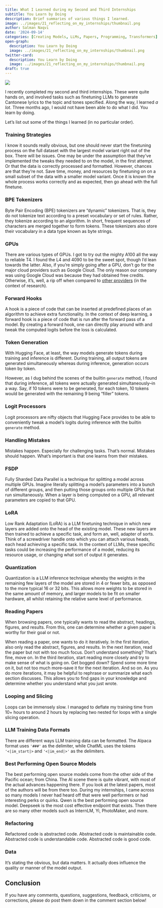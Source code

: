 ```yaml
---
title: What I Learned during my Second and Third Internships
subtitle: You Learn by Doing
description: Brief summaries of various things I learned.
image: ../images/21_reflecting_on_my_internships/thumbnail.png
author: Salman Naqvi
date: '2024-09-14'
categories: [Creating Models, LLMs, Papers, Programming, Transformers]
open-graph:
  description: You Learn by Doing
  image: ../images/21_reflecting_on_my_internships/thumbnail.png
twitter-card:
  description: You Learn by Doing
  image: ../images/21_reflecting_on_my_internships/thumbnail.png
draft: true
---
```


![](../images/21_reflecting_on_my_internships/thumbnail.png){fig-alt="a continuously expanding brain; there are lots of swirls swirling around the brain"}

I recently completed my second and third internships. These were quite hands on, and involved tasks such as finetuning LLMs to generate Cantonese lyrics to the topic and tones specified. Along the way, I learned *a lot*. Three months ago, I would not have been able to do what I did. You learn by doing.

Let's list out some of the things I learned (in no particular order).

### Training Strategies

I know it sounds really obvious, but one should never start the finetuning process on the full dataset with the largest model variant right out of the box. There will be issues. One may be under the assumption that they've implemented the tweaks they needed to on the model, in the first attempt. Or that the data is correctly processed and formatted. However, chances are that they're not. Save time, money, and resources by finetuning on on a small subset of the data with a smaller model variant. Once it is known the whole process works correctly and as expected, then go ahead with the full finetune.

### BPE Tokenizers

Byte Pair Encoding (BPE) tokenizers are "dynamic" tokenizers. That is, they do not tokenize text according to a preset vocabulary or set of rules. Rather, they tokenize according to an algorithm. In short, frequent sequences of characters are merged together to form tokens. These tokenizers also store their vocabulary in a data type known as byte strings.

### GPUs

There are various types of GPUs. I got to try out the mighty A100 all the way to reliable T4. I found the L4 and 4090 to be the sweet spot, though I'd lean towards the latter. Also, if you're simply going after a GPU, don't go for the major cloud providers such as Google Cloud. The only reason our company was using Google Cloud was because they had obtained free credits. Otherwise, it's, well, a rip off when compared to [other providers](https://cloud-gpus.com/) (in the context of research).

### Forward Hooks

A hook is a piece of code that can be inserted at predefined places of an algorithm to achieve extra functionality. In the context of deep learning, a forward hook is a piece of code that is run after the forward pass of a model. By creating a forward hook, one can directly play around with and tweak the computed logits before the loss is calculated.

### Token Generation

With Hugging Face, at least, the way models generate tokens during training and inference is different. During training, all output tokens are generated simultaneously whereas during inference, generation occurs token by token.

However, as I dug behind the scenes of the builtin `generate` method, I found that during inference, all tokens were actually generated simultaneously–in a way. Say, if 10 tokens were to be generated, for each token, 10 tokens would be generated with the remaining 9 being "filler" tokens.

### Logit Processors

Logit processors are nifty objects that Hugging Face provides to be able to conveniently tweak a model's logits during inference with the builtin `generate` method.

### Handling Mistakes

Mistakes happen. Especially for challenging tasks. That's normal. Mistakes should happen. What's important is that one learns from their mistakes.

### FSDP

Fully Sharded Data Parallel is a technique for splitting a model across multiple GPUs. Imagine literally splitting a model's parameters into a bunch of different groups, and then putting those groups onto multiple GPUs that run simultaneously. When a layer is being computed on a GPU, all relevant parameters are copied to that GPU.

### LoRA

Low Rank Adaptation (LoRA) is a LLM finetuning technique in which new layers are added onto the head of the existing model. These new layers are then trained to achieve a specific task, and form an, well, adapter of sorts. Think of a screwdriver handle onto which you can attach various heads, each head achieving a specific task. In the context of LLMs, these specific tasks could be increasing the performance of a model, reducing its resource usage, or changing what sort of output it generates.

### Quantization

Quantization is a LLM inference technique whereby the weights in the remaining few layers of the model are stored in 4 or fewer bits, as opposed to the more typical 16 or 32 bits. This allows more weights to be stored in the same amount of memory, and larger models to be fit on smaller hardware, all whilst retaining the relative same level of performance.

### Reading Papers

When browsing papers, one typically wants to read the abstract, headings, figures, and results. From this, one can determine whether a given paper is worthy for their goal or not.

When reading a paper, one wants to do it iteratively. In the first iteration, also only read the abstract, figures, and results. In the next iteration, read the paper but not with too much focus. Don't understand something? That's fine, move on. In the third iteration, start reading more closely and try to make sense of what is going on. Get bogged down? Spend some more time on it, but not too much more–save it for the next iteration. And so on. As you do more iterations, it may be helpful to rephrase or summarize what each section discusses. This allows you to find gaps in your knowledge and determine whether you understand what you just wrote.

### Looping and Slicing
Loops can be immensely slow. I managed to deflate my training time from 10+ hours to around 2 hours by replacing two nested for loops with a single slicing operation.

### LLM Training Data Formats
There are different ways LLM training data can be formatted. The Alpaca format uses `'###'` as the delimiter, while ChatML uses the tokens `'<|im_start|>` and `'<|im_end|>'` as the delimiters.

### Best Performing Open Source Models
The best performing open source models come from the other side of the Pacific ocean; from China. The AI scene there is quite vibrant, with most of the actual advances happening there. If you look at the latest papers, most of the authors will be from there too. During my internships, I came across so many models I never had heard off that were well performers or had interesting perks or quirks. Qwen is the best performing open source model. Deepseek is the most cost effective endpoint that exists. Then there are so many other models such as InternLM, Yi, PhotoMaker, and more.

### Refactoring
Refactored code is abstracted code. Abstracted code is maintainable code. Abstracted code is understandable code. Abstracted code is good code.

### Data
It's stating the obvious, but data matters. It actually does influence the quality or manner of the model output.

## Conclusion
If you have any comments, questions, suggestions, feedback, criticisms, or corrections, please do post them down in the comment section below!
